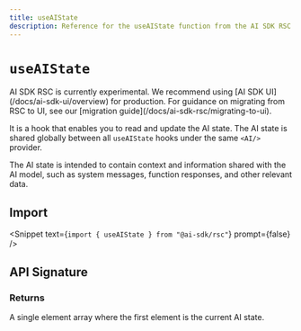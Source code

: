 ```yaml
---
title: useAIState
description: Reference for the useAIState function from the AI SDK RSC
---
```


# `useAIState`

<Note type="warning">
  AI SDK RSC is currently experimental. We recommend using [AI SDK
  UI](/docs/ai-sdk-ui/overview) for production. For guidance on migrating from
  RSC to UI, see our [migration guide](/docs/ai-sdk-rsc/migrating-to-ui).
</Note>

It is a hook that enables you to read and update the AI state. The AI state is shared globally between all `useAIState` hooks under the same `<AI/>` provider.

The AI state is intended to contain context and information shared with the AI model, such as system messages, function responses, and other relevant data.

## Import

<Snippet
  text={`import { useAIState } from "@ai-sdk/rsc"`}
  prompt={false}
/>

## API Signature

### Returns

A single element array where the first element is the current AI state.
